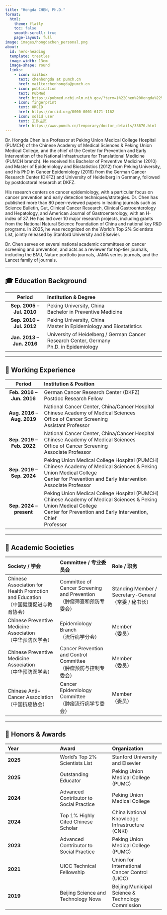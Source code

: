```yaml
---
title: "Hongda CHEN, Ph.D."
format:
  html:
    theme: flatly
    toc: false
    smooth-scroll: true
    page-layout: full
image: images/hongdachen_personal.png 
about:
  id: hero-heading
  template: trestles
  image-width: 13em
  image-shape: round
  links:
    - icon: mailbox
      text: chenhongda at pumch.cn
      href: mailto:chenhongda@pumch.cn
    - icon: publication
      text: PubMed
      href: https://pubmed.ncbi.nlm.nih.gov/?term=(%22Chen%20Hongda%22%5BAuthor%5D)%20AND%20(%22Chinese%20Academy%20of%20Medical%20Sciences%22%5BAffiliation%5D%20OR%20%22Peking%20Union%20Medical%20College%20Hospital%22%5BAffiliation%5D%20OR%20%22German%20Cancer%20Research%20Center%22%5BAffiliation%5D)&sort=date
    - icon: fingerprint
      text: ORCID
      href: https://orcid.org/0000-0001-6171-1162
    - icon: solid user
      text: 工作主页
      href: https://www.pumch.cn/temporary/doctor_details/33670.html
---
```


::: {.callout}
Dr. Hongda Chen is a Professor at Peking Union Medical College Hospital (PUMCH) of the Chinese Academy of Medical Sciences & Peking Union Medical College, and the chief of the Center for Prevention and Early Intervention of the National Infrastructure for Translational Medicine (PUMCH branch). He received his Bachelor of Preventive Medicine (2010) and Master of Epidemiology and Biostatistics (2012) from Peking University, and his PhD in Cancer Epidemiology (2016) from the German Cancer Research Center (DKFZ) and University of Heidelberg in Germany, followed by postdoctoral research at DKFZ.

His research centers on cancer epidemiology, with a particular focus on cancer prevention and early detection techniques/strategies. Dr. Chen has published more than 80 peer-reviewed papers in leading journals such as Science Bulletin, Gut, Clinical Cancer Research, Clinical Gastroenterology and Hepatology, and American Journal of Gastroenterology, with an H-index of 37. He has led over 10 major research projects, including grants from the National Natural Science Foundation of China and national key R&D programs. In 2025, he was recognized on the World’s Top 2% Scientists List, jointly released by Stanford University and Elsevier.

Dr. Chen serves on several national academic committees on cancer screening and prevention, and acts as a reviewer for top-tier journals, including the BMJ, Nature portfolio journals, JAMA series journals, and the Lancet family of journals.
:::
---

## 🎓 Education Background

| Period | Institution & Degree |
|:------:|:----------------------|
| **Sep. 2005 – Jul. 2010** | Peking University, China<br>Bachelor in Preventive Medicine |
| **Sep. 2010 – Jul. 2012** | Peking University, China<br>Master in Epidemiology and Biostatistics |
| **Jan. 2013 – Jun. 2016** | University of Heidelberg / German Cancer Research Center, Germany<br>Ph.D. in Epidemiology |

---

## 💼 Working Experience

| Period | Institution & Position |
|:------:|:-------------------------|
| **Feb. 2016 – Jun. 2016** | German Cancer Research Center (DKFZ)<br>Postdoc Research Fellow |
| **Aug. 2016 – Aug. 2019** | National Cancer Center, China/Cancer Hospital Chinese Academy of Medical Sciences<br>Office of Cancer Screening<br>Assistant Professor |
| **Sep. 2019 – Feb. 2022** | National Cancer Center, China/Cancer Hospital Chinese Academy of Medical Sciences<br>Office of Cancer Screening<br>Associate Professor |
| **Sep. 2019 – Sep. 2024** | Peking Union Medical College Hospital (PUMCH)<br>Chinese Academy of Medical Sciences & Peking Union Medical College<br>Center for Prevention and Early Intervention<br>Associate Professor |
| **Sep. 2024 – present** | Peking Union Medical College Hospital (PUMCH)<br>Chinese Academy of Medical Sciences & Peking Union Medical College<br>Center for Prevention and Early Intervention, Chief<br>Professor |

---

## 🧬 Academic Societies

::: {.callout}

| Society / 学会 | Committee / 专业委员会 | Role / 职务 |
|:--|:--|:--|
| Chinese Association for Health Promotion and Education<br>（中国健康促进与教育协会） | Committee of Cancer Screening and Prevention<br>（肿瘤筛查和预防专委会） | Standing Member / Secretary-General<br>（常委 / 秘书长） |
| Chinese Preventive Medicine Association<br>（中华预防医学会） | Epidemiology Branch<br>（流行病学分会） | Member<br>（委员） |
| Chinese Preventive Medicine Association<br>（中华预防医学会） | Cancer Prevention and Control Committee<br>（肿瘤预防与控制专委会） | Member<br>（委员） |
| Chinese Anti-Cancer Association<br>（中国抗癌协会） | Cancer Epidemiology Committee<br>（肿瘤流行病学专委会） | Member<br>（委员） |

:::

---
## 🏅 Honors & Awards

::: {.callout}

| Year | Award | Organization |
|:--|:--|:--|
| **2025** | World’s Top 2% Scientists List | Stanford University and Elsevier |
| **2025** | Outstanding Educator | Peking Union Medical College (PUMC) |
| **2024** | Advanced Contributor to Social Practice | Peking Union Medical College |
| **2024** | Top 1% Highly Cited Chinese Scholar | China National Knowledge Infrastructure (CNKI) |
| **2023** | Advanced Contributor to Social Practice | Peking Union Medical College (PUMC) |
| **2021** | UICC Technical Fellowship | Union for International Cancer Control (UICC) |
| **2019** | Beijing Science and Technology Nova | Beijing Municipal Science & Technology Commission |

:::
